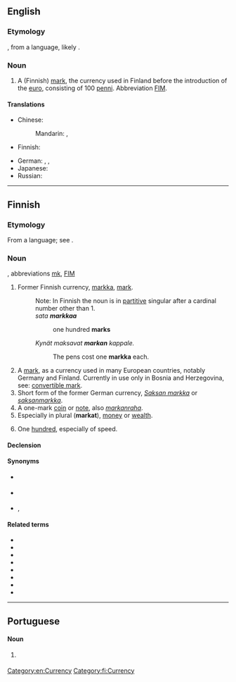 ==English==
{{wikipedia}}

===Etymology===
{{bor|en|fi|markka}}, from a {{etyl|gem|en}} language, likely {{etyl|de|en}} {{m|de|Mark}}.

===Noun===
{{en-noun|s|markkaa}}

# A (Finnish) [[mark]], the currency used in Finland before the introduction of the [[euro]], consisting of 100 [[penni]]. Abbreviation [[FIM]].

====Translations====
{{trans-top|unit of currency}}
* Chinese:
*: Mandarin: {{t+|cmn|馬克|sc=Hani}}, {{t+|cmn|马克|tr=mǎkè|sc=Hani}}
* Finnish: {{t+|fi|markka}}
{{trans-mid}}
* German: {{t|de|Finnische Mark|f}}, {{t|de|Finnmark|f}}, {{t+|de|Mark|f}}
* Japanese: {{t|ja|マルッカ|tr=marukka|sc=Jpan}}
* Russian: {{t+|ru|ма́рка|f}}
{{trans-bottom}}

[[Category:en:Currency]]

----

==Finnish==

===Etymology===
From a {{etyl|gem|fi}} language; see {{etyl|de|fi}} {{m|de|Mark}}.

===Noun===
{{fi-noun}}, abbreviations [[mk]], [[FIM]]

# Former Finnish currency, [[markka#English|markka]], [[mark]].
#: Note: In Finnish the noun is in [[partitive]] singular after a cardinal number other than 1.
#: ''sata '''markkaa'''''
#:: one hundred '''marks'''
#: ''Kynät maksavat '''markan''' kappale.''
#:: The pens cost one '''markka''' each.
# A [[mark]], as a currency used in many European countries, notably Germany and Finland. Currently in use only in Bosnia and Herzegovina, see: [[convertible mark]].
# Short form of the former German currency, ''[[Saksan markka]]'' or ''[[saksanmarkka]]''.
# A one-mark [[coin]] or [[note]], also ''[[markanraha]]''.
# Especially in plural ('''markat'''), [[money]] or [[wealth]].
# {{lb|fi|slang}} One [[hundred]], especially of speed.

====Declension====
{{fi-decl-kala|mar|kk|k|a}}

====Synonyms====
* {{sense|coin or note}} {{l|fi|markanraha}}
* {{sense|money}} {{l|fi|raha}}
* {{sense|wealth}} {{l|fi|varallisuus}}, {{l|fi|varat}}

====Related terms====
* {{l|fi|markka-arvo}}
* {{l|fi|markkamäärä}}
* {{l|fi|markkamääräinen}}
* {{l|fi|Saksan markka}}
* {{l|fi|saksanmarkka}}
* {{l|fi|vaihdettava markka}}
* {{l|fi|vanha markka}}
* {{l|fi|veromarkka}}

[[Category:fi:Currency]]

----

==Portuguese==

====Noun====
{{pt-noun|f}}

# {{alternative spelling of|marca|lang=pt}} {{gloss|Finnish currency}}
